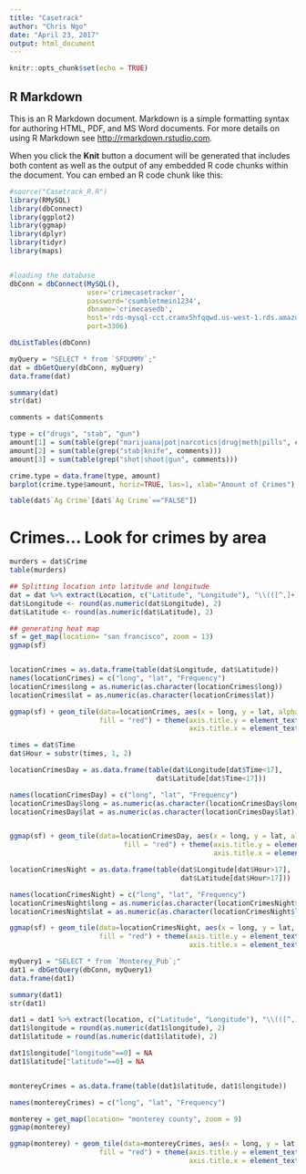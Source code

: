 ```yaml
---
title: "Casetrack"
author: "Chris Ngo"
date: "April 23, 2017"
output: html_document
---
```


```r
knitr::opts_chunk$set(echo = TRUE)
```

## R Markdown

This is an R Markdown document. Markdown is a simple formatting syntax for authoring HTML, PDF, and MS Word documents. For more details on using R Markdown see <http://rmarkdown.rstudio.com>.

When you click the **Knit** button a document will be generated that includes both content as well as the output of any embedded R code chunks within the document. You can embed an R code chunk like this:

```r
#source("Casetrack_R.R")
library(RMySQL)
library(dbConnect)
library(ggplot2)
library(ggmap)
library(dplyr)
library(tidyr)
library(maps)


#loading the database
dbConn = dbConnect(MySQL(), 
                   user='crimecasetracker', 
                   password='csumbletmein1234', 
                   dbname='crimecasedb', 
                   host='rds-mysql-cct.cramx5hfqqwd.us-west-1.rds.amazonaws.com',
                   port=3306)

dbListTables(dbConn)
```


```r
myQuery = "SELECT * from `SFDUMMY`;"
dat = dbGetQuery(dbConn, myQuery)
data.frame(dat)

summary(dat)
str(dat)
```


```r
comments = dat$Comments

type = c("drugs", "stab", "gun")
amount[1] = sum(table(grep("marijuana|pot|narcotics|drug|meth|pills", comments)))
amount[2] = sum(table(grep("stab|knife", comments)))
amount[3] = sum(table(grep("shot|shoot|gun", comments)))

crime.type = data.frame(type, amount)
barplot(crime.type$amount, horiz=TRUE, las=1, xlab="Amount of Crimes")
```

```r
table(dat$`Ag Crime`[dat$`Ag Crime`=="FALSE"])
```

# Crimes... Look for crimes by area
```r
murders = dat$Crime
table(murders)

```



```r
## Splitting location into latitude and longitude
dat = dat %>% extract(Location, c("Latitude", "Longitude"), "\\(([^,]+), ([^)]+)\\)")
dat$Longitude <- round(as.numeric(dat$Longitude), 2)
dat$Latitude <- round(as.numeric(dat$Latitude), 2)
```


```r
## generating heat map 
sf = get_map(location= "san francisco", zoom = 13)
ggmap(sf)


locationCrimes = as.data.frame(table(dat$Longitude, dat$Latitude))
names(locationCrimes) = c("long", "lat", "Frequency")
locationCrimes$long = as.numeric(as.character(locationCrimes$long))
locationCrimes$lat = as.numeric(as.character(locationCrimes$lat))

ggmap(sf) + geom_tile(data=locationCrimes, aes(x = long, y = lat, alpha = Frequency), 
                      fill = "red") + theme(axis.title.y = element_text(), 
                                            axis.title.x = element_text())


```

```r
times = dat$Time
dat$Hour = substr(times, 1, 2)

locationCrimesDay = as.data.frame(table(dat$Longitude[dat$Time<17], 
                                    dat$Latitude[dat$Time<17]))

names(locationCrimesDay) = c("long", "lat", "Frequency")
locationCrimesDay$long = as.numeric(as.character(locationCrimesDay$long))
locationCrimesDay$lat = as.numeric(as.character(locationCrimesDay$lat))


ggmap(sf) + geom_tile(data=locationCrimesDay, aes(x = long, y = lat, alpha = Frequency),
                            fill = "red") + theme(axis.title.y = element_text(), 
                                                  axis.title.x = element_text())
```


```r
locationCrimesNight = as.data.frame(table(dat$Longitude[dat$Hour>17], 
                                          dat$Latitude[dat$Hour>17]))

names(locationCrimesNight) = c("long", "lat", "Frequency")
locationCrimesNight$long = as.numeric(as.character(locationCrimesNight$long))
locationCrimesNight$lat = as.numeric(as.character(locationCrimesNight$lat))

ggmap(sf) + geom_tile(data=locationCrimesNight, aes(x = long, y = lat, alpha = Frequency), 
                      fill = "red") + theme(axis.title.y = element_text(), 
                                            axis.title.x = element_text())

```

```r
myQuery1 = "SELECT * from `Monterey_Pub`;"
dat1 = dbGetQuery(dbConn, myQuery1)
data.frame(dat1)

summary(dat1)
str(dat1)
```


```r
dat1 = dat1 %>% extract(location, c("Latitude", "Longitude"), "\\(([^,]+), ([^)]+)\\)")
dat1$longitude = round(as.numeric(dat1$longitude), 2)
dat1$latitude = round(as.numeric(dat1$latitude), 2)

dat1$longitude["longitude"==0] = NA
dat1$latitude["latitude"==0] = NA


montereyCrimes = as.data.frame(table(dat1$latitude, dat1$longitude))

names(montereyCrimes) = c("long", "lat", "Frequency")
```



```r
monterey = get_map(location= "monterey county", zoom = 9)
ggmap(monterey)

ggmap(monterey) + geom_tile(data=montereyCrimes, aes(x = long, y = lat, alpha = Frequency), 
                      fill = "red") + theme(axis.title.y = element_text(), 
                                            axis.title.x = element_text())
```

